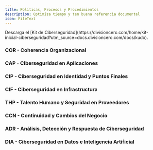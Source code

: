 ```yaml
---
title: Políticas, Procesos y Procedimientos
description: Optimiza tiempo y ten buena referencia documental
icon: FileText
---
```


<Callout>
  Descarga el [Kit de Ciberseguridad](https://divisioncero.com/home/kit-inicial-ciberseguridad?utm_source=docs.divisioncero.com/docs/kudo).
</Callout>


### COR - Coherencia Organizacional

<Cards>
  <Card
    href="/docs/kudo/politicas/politica-seguridad-informacion"
    title="🛡️ Política de Seguridad de la Información"
    description="Política general de seguridad de la información."
  />
  <Card
    href="/docs/kudo/politicas/declaracion-aplicabilidad"
    title="📡 Declaración de Aplicabilidad (SoA)"
    description="Declaración de aplicabilidad de controles."
  />
  <Card
    href="/docs/kudo/politicas/gobernanza-seguridad-informacion"
    title="👨‍💼 Gobernanza de la Seguridad de la Información"
    description="Gobernanza de la seguridad de la información."
  />
  <Card
    href="/docs/kudo/politicas/politica-marco-seguridad-informacion"
    title="🛡️ Política del Marco de Seguridad de la Información"
    description="Marco normativo de seguridad de la información."
  />
  <Card
    href="/docs/kudo/politicas/comite-seguridad-informacion"
    title="👥 Comité de Seguridad de la Información"
    description="Comité de seguridad de la información."
  />
  <Card
    href="/docs/kudo/politicas/compromiso-alta-direccion"
    title="📜 Compromiso de la Alta Dirección"
    description="Compromiso de la alta dirección."
  />
  <Card
    href="/docs/kudo/politicas/matriz-riesgos-seguridad-informacion"
    title="📄 Matriz de Riesgos de Seguridad de la Información"
    description="Matriz de riesgos de seguridad de la información."
  />
  <Card
    href="/docs/kudo/politicas/plan-medicion-evaluacion-controles"
    title="📊 Plan de Medición y Evaluación de Controles"
    description="Plan de medición y evaluación de controles."
  />
  <Card
    href="/docs/kudo/politicas/modelo-roles-gobernanza"
    title="👔 Modelo de Roles y Gobernanza de Seguridad"
    description="Modelo de roles y gobernanza de seguridad."
  />
  <Card
    href="/docs/kudo/politicas/politica-auditoria-interna"
    title="📝 Política de Auditoría Interna de Seguridad"
    description="Política de auditoría interna de seguridad."
  />
  <Card
    href="/docs/kudo/politicas/procedimiento-auditoria-tecnica"
    title="🔍 Procedimiento de Auditoría Técnica"
    description="Procedimiento de auditoría técnica."
  />
  <Card
    href="/docs/kudo/politicas/plan-anual-auditoria"
    title="📅 Plan Anual de Auditoría"
    description="Plan anual de auditoría."
  />
  <Card
    href="/docs/kudo/politicas/registro-plan-acciones-correctivas"
    title="✅ Registro y Plan de Acciones Correctivas"
    description="Registro y plan de acciones correctivas."
  />
  <Card
    href="/docs/kudo/politicas/gobernanza-corporativa-ciberseguridad"
    title="🏢 Política de Gobernanza Corporativa de Ciberseguridad"
    description="Política de gobernanza corporativa de ciberseguridad."
  />
  <Card
    href="/docs/kudo/politicas/matriz-riesgos-ciberseguridad"
    title="📈 Matriz de Riesgos de Ciberseguridad"
    description="Matriz de riesgos de ciberseguridad."
  />
  <Card
    href="/docs/kudo/politicas/plan-tratamiento-riesgos"
    title="⚠️ Plan de Tratamiento de Riesgos"
    description="Plan de tratamiento de riesgos."
  />
  <Card
    href="/docs/kudo/politicas/politica-cumplimiento-regulatorio-legal"
    title="⚖️ Política de Cumplimiento Regulatorio y Legal"
    description="Política de cumplimiento regulatorio y legal."
  />
</Cards>

### CAP - Ciberseguridad en Aplicaciones

<Cards>
  <Card 
    href="/docs/kudo/politicas/politica-desarrollo-seguro"
    title="👨‍💻 Política de Desarrollo Seguro"
    description="Política de desarrollo seguro de software."
  />
  <Card 
    href="/docs/kudo/politicas/estandar-codificacion-segura"
    title="🧩 Estándar de Codificación Segura"
    description="Estándares para la codificación segura de aplicaciones."
  />
  <Card 
    href="/docs/kudo/politicas/procedimientos-revision-codigo-pruebas"
    title="👀 Procedimientos de Revisión de Código y Pruebas de Seguridad"
    description="Procedimientos para revisión de código y pruebas de seguridad."
  />
  <Card 
    href="/docs/kudo/politicas/guias-integracion-segura-apis"
    title="🔗 Guías para la Integración Segura de APIs"
    description="Guías para la integración segura de APIs."
  />
  <Card 
    href="/docs/kudo/politicas/politica-interoperabilidad-nube"
    title="🌐 Política de Interoperabilidad en la Nube"
    description="Política de interoperabilidad en entornos de nube."
  />
  <Card 
    href="/docs/kudo/politicas/estrategia-migracion-portabilidad"
    title="🚚 Estrategia de Migración y Portabilidad"
    description="Estrategia de migración y portabilidad entre plataformas."
  />
</Cards>

### CIP - Ciberseguridad en Identidad y Puntos Finales

<Cards>
  <Card 
    href="/docs/kudo/politicas/politica-control-acceso"
    title="🔑 Política de Control de Acceso"
    description="Lineamientos para la gestión segura del acceso a sistemas."
  />
  <Card 
    href="/docs/kudo/politicas/procedimiento-alta-baja-usuarios"
    title="➕ Procedimiento de Alta y Baja de Usuarios"
    description="Proceso para habilitar y deshabilitar accesos a usuarios."
  />
  <Card 
    href="/docs/kudo/politicas/gestion-accesos-privilegiados"
    title="⭐ Gestión de Accesos Privilegiados (PAM)"
    description="Controles para proteger cuentas con permisos elevados."
  />
  <Card 
    href="/docs/kudo/politicas/registros-acceso-autenticacion"
    title="📜 Registros de Acceso y Autenticación"
    description="Monitoreo y auditoría de intentos de acceso y autenticación."
  />
  <Card 
    href="/docs/kudo/politicas/politica-gestion-endpoints"
    title="🖥️ Política de Gestión de Endpoints"
    description="Controles para la administración segura de dispositivos finales."
  />
  <Card 
    href="/docs/kudo/politicas/control-dispositivos-byod"
    title="📱 Control de Dispositivos BYOD"
    description="Lineamientos para dispositivos personales en el entorno corporativo."
  />
  <Card 
    href="/docs/kudo/politicas/gestion-parches-configuracion-endpoints"
    title="💻 Gestión de Parches y Configuración de Endpoints"
    description="Mantenimiento y configuración segura de dispositivos finales."
  />
</Cards>

### CIF - Ciberseguridad en Infrastructura

<Cards>
  <Card 
    href="/docs/kudo/politicas/politica-seguridad-fisica-datacenter"
    title="🖥️ Política de Seguridad Física y Ambiental del Data Center"
    description="Controles para proteger el entorno físico del centro de datos."
  />
  <Card 
    href="/docs/kudo/politicas/control-acceso-fisico"
    title="🔒 Procedimiento de Control de Acceso Físico a Salas Críticas"
    description="Medidas para gestionar el acceso físico a áreas sensibles."
  />
  <Card 
    href="/docs/kudo/politicas/registro-visitantes-acceso-fisico"
    title="📋 Registro de Visitantes y Auditoría de Accesos Físicos"
    description="Control y seguimiento del acceso físico por terceros."
  />
  <Card 
    href="/docs/kudo/politicas/plan-continuidad-electrica"
    title="⚡ Plan de Continuidad Eléctrica y Control Ambiental"
    description="Planes ante fallos eléctricos, control HVAC e incendios."
  />
  <Card 
    href="/docs/kudo/politicas/procedimientos-contingencia-desastres"
    title="🚨 Procedimientos de Contingencia ante Desastres Físicos"
    description="Respuestas ante inundaciones, incendios y sismos."
  />
  <Card 
    href="/docs/kudo/politicas/validacion-cumplimiento-certificaciones"
    title="🏅 Validación de Cumplimiento con Certificaciones del Proveedor"
    description="Verificación de certificaciones ISO 27001, TIER, SSAE 18, entre otras."
  />
  <Card 
    href="/docs/kudo/politicas/politica-seguridad-entornos-virtuales"
    title="🖥️ Política de Seguridad en Entornos Virtuales"
    description="Controles para proteger máquinas virtuales y entornos virtualizados."
  />
  <Card 
    href="/docs/kudo/politicas/gestion-parches-hardening"
    title="🐞 Gestión de Parches y Endurecimiento (Hardening)"
    description="Actualización y fortalecimiento de configuraciones de seguridad."
  />
  <Card 
    href="/docs/kudo/politicas/control-seguridad-contenedores"
    title="📦 Control de Seguridad para Contenedores"
    description="Medidas de protección para entornos con contenedores."
  />
  <Card 
    href="/docs/kudo/politicas/politica-cifrado-datos"
    title="🔒 Política de Cifrado de Datos"
    description="Lineamientos para la protección de datos mediante cifrado."
  />
  <Card 
    href="/docs/kudo/politicas/inventario-ciclo-vida-llaves"
    title="🔑 Inventario y Ciclo de Vida de Llaves Criptográficas"
    description="Gestión del ciclo de vida de claves criptográficas."
  />
  <Card 
    href="/docs/kudo/politicas/gestion-certificados-digitales"
    title="📜 Gestión de Certificados Digitales"
    description="Administración y renovación de certificados digitales."
  />
</Cards>

### THP - Talento Humano y Seguridad en Proveedores

<Cards>
  <Card 
    href="/docs/kudo/politicas/politica-seguridad-ciclo-vida-empleado"
    title="👷 Política de Seguridad en el Ciclo de Vida del Empleado"
    description="Controles de seguridad desde el ingreso hasta la salida del colaborador."
  />
  <Card 
    href="/docs/kudo/politicas/acuerdo-confidencialidad"
    title="🤐 Acuerdo de Confidencialidad (NDA)"
    description="Compromiso legal de confidencialidad con empleados y terceros."
  />
  <Card 
    href="/docs/kudo/politicas/capacitacion-seguridad"
    title="🎓 Concienciación y Capacitación en Seguridad"
    description="Programa de formación en seguridad de la información."
  />
  <Card 
    href="/docs/kudo/politicas/proceso-salida-segura"
    title="🚪 Proceso Seguro de Salida (Offboarding)"
    description="Desvinculación controlada de empleados y revocación de accesos."
  />
  <Card 
    href="/docs/kudo/politicas/politica-evaluacion-terceros"
    title="🤝 Política de Evaluación y Monitoreo de Terceros"
    description="Revisión de seguridad para proveedores y aliados estratégicos."
  />
  <Card 
    href="/docs/kudo/politicas/diligencia-debida-proveedores-criticos"
    title="🕵️ Diligencia Debida a Proveedores Críticos"
    description="Evaluación de riesgos de proveedores con acceso a información sensible."
  />
  <Card 
    href="/docs/kudo/politicas/clausulas-seguridad-contratos"
    title="📜 Cláusulas de Seguridad en Contratos"
    description="Requisitos contractuales relacionados con la seguridad de la información."
  />
</Cards>

### CCN - Continuidad y Cambios del Negocio

<Cards>
  <Card 
    href="/docs/kudo/politicas/politica-continuidad-negocio"
    title="🛟 Política de Continuidad del Negocio"
    description="Lineamientos para garantizar la continuidad operativa de la organización."
  />
  <Card 
    href="/docs/kudo/politicas/plan-continuidad-operacional"
    title="🔄 Plan de Continuidad Operacional (BCP)"
    description="Estrategia para mantener operaciones críticas ante interrupciones."
  />
  <Card 
    href="/docs/kudo/politicas/plan-recuperacion-desastres"
    title="💾 Plan de Recuperación ante Desastres (DRP)"
    description="Procedimientos para recuperar la infraestructura ante incidentes graves."
  />
  <Card 
    href="/docs/kudo/politicas/estrategia-pruebas-bcp-drp"
    title="🧪 Estrategia de Pruebas de BCP/DRP"
    description="Metodología para validar planes de continuidad y recuperación."
  />
  <Card 
    href="/docs/kudo/politicas/politica-gestion-cambios"
    title="🛠️ Política de Gestión de Cambios"
    description="Normativa para gestionar cambios en los sistemas de información."
  />
  <Card 
    href="/docs/kudo/politicas/proceso-control-versiones"
    title="🌿 Proceso de Control de Versiones"
    description="Lineamientos para la gestión de versiones del software."
  />
  <Card 
    href="/docs/kudo/politicas/registro-cambios-criticos-produccion"
    title="🕒 Registro de Cambios Críticos en Producción"
    description="Historial de cambios relevantes aplicados en entornos productivos."
  />
</Cards>

### ADR - Análisis, Detección y Respuesta de Ciberseguridad

<Cards>
  <Card 
    href="/docs/kudo/politicas/politica-gestion-vulnerabilidades"
    title="🐞 Política de Gestión de Vulnerabilidades"
    description="Lineamientos para identificar, evaluar y tratar vulnerabilidades."
  />
  <Card 
    href="/docs/kudo/politicas/escaneo-continuo-vulnerabilidades"
    title="🔄 Escaneo Continuo de Vulnerabilidades"
    description="Supervisión continua para detectar debilidades en los sistemas."
  />
  <Card 
    href="/docs/kudo/politicas/plan-remediacion-excepciones"
    title="🛠️ Plan de Remediación y Excepciones Justificadas"
    description="Acciones correctivas y manejo formal de excepciones a parches."
  />
  <Card 
    href="/docs/kudo/politicas/politica-monitoreo-eventos-seguridad"
    title="👁️ Política de Monitoreo de Eventos de Seguridad"
    description="Directrices para la supervisión de eventos en los sistemas."
  />
  <Card 
    href="/docs/kudo/politicas/correlacion-eventos-siem"
    title="📉 Correlación de Eventos y SIEM"
    description="Uso de plataformas SIEM para análisis y alertas de seguridad."
  />
  <Card 
    href="/docs/kudo/politicas/plan-respuesta-incidentes"
    title="🐛 Plan de Respuesta a Incidentes (IRP)"
    description="Procedimientos estructurados para tratar incidentes de seguridad."
  />
  <Card 
    href="/docs/kudo/politicas/registro-retencion-logs"
    title="🗂️ Registro y Retención de Logs"
    description="Política de almacenamiento y conservación de registros."
  />
  <Card 
    href="/docs/kudo/politicas/politica-gestion-incidentes"
    title="🚨 Política de Gestión de Incidentes"
    description="Normativa para el manejo de incidentes de ciberseguridad."
  />
  <Card 
    href="/docs/kudo/politicas/proceso-investigacion-forense-digital"
    title="🔍 Proceso de Investigación Forense Digital"
    description="Procedimientos para analizar incidentes mediante evidencia digital."
  />
  <Card 
    href="/docs/kudo/politicas/registro-incidentes-lecciones-aprendidas"
    title="📋 Registro de Incidentes y Lecciones Aprendidas"
    description="Documentación de eventos y mejoras tras la respuesta a incidentes."
  />
</Cards>

### DIA - Ciberseguridad en Datos e Inteligencia Artificial

<Cards>
  <Card 
    href="/docs/kudo/politicas/politica-proteccion-datos-personales"
    title="🛡️ Política de Protección de Datos Personales y Sensibles"
    description="Normativa para proteger la información personal y confidencial."
  />
  <Card 
    href="/docs/kudo/politicas/clasificacion-informacion"
    title="🗂️ Clasificación de la Información"
    description="Criterios para clasificar y manejar la información según su sensibilidad."
  />
  <Card 
    href="/docs/kudo/politicas/politica-retencion-eliminacion-segura"
    title="🗑️ Política de Retención y Eliminación Segura de Información"
    description="Lineamientos para conservar y eliminar información de forma segura."
  />
  <Card 
    href="/docs/kudo/politicas/mecanismos-cifrado"
    title="🔐 Mecanismos de Cifrado en Reposo y en Tránsito"
    description="Controles criptográficos para proteger datos almacenados y transmitidos."
  />
</Cards>

